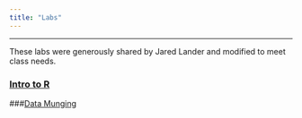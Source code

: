 ```yaml
---
title: "Labs"
---
```

--------

These labs were generously shared by Jared Lander and modified to meet class needs.

### [Intro to R](Labs/lab1.html)

###[Data Munging](Labs/lab2.html)

